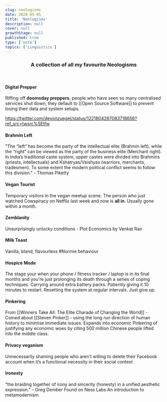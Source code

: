 ```yaml
---
slug: neologisms
date: 2020-05-05
title: 'Neologisms'
description: null
cover: null
growthStage: null
published: true
type: ['note']
topics: ['Linguistics']
---
```


<Center>

### A collection of all my favourite <a to="https://en.wikipedia.org/wiki/Neologism">Neologisms</a>

</Center>

<br />

<SimpleCard>

#### Digital Prepper
Riffing off **doomsday preppers**, people who have seen so many centralised services shut down, they default to [[Open Source Software]] to prevent losing their data and system setups.

https://twitter.com/devonzuegel/status/1221804267083718656?ref_src=twsrc%5Etfw

</SimpleCard>

<SimpleCard>

#### Brahmin Left

"The “left” has become the party of the intellectual elite (Brahmin left), while the “right” can be viewed as the party of the business elite (Merchant right). In India’s traditional caste system, upper castes were divided into Brahmins (priests, intellectuals) and Kshatryas/Vaishyas (warriors, merchants, tradesmen). To some extent the modern political conflict seems to follow this division." - <a to="http://piketty.pse.ens.fr/files/Piketty2018.pdf">Thomas Piketty </a>

</SimpleCard>

<SimpleCard>

#### Vegan Tourist

Temporary visitors in the vegan meetup scene. The person who just watched Cowspiracy on Netflix last week and now is __all in__. Usually gone within a month.

</SimpleCard>

<SimpleCard>

#### Zemblanity

Unsurprisingly unlucky conditions - <a to="https://www.ribbonfarm.com/2020/03/09/plot-economics/#more-6401">Plot Economics</a> by Venkat Rao

</SimpleCard>

<SimpleCard>

#### Milk Toast

Vanilla, bland, flavourless #Normie behaviour

</SimpleCard>

<SimpleCard>

#### Hospice Mode

The stage your when your phone / fitness tracker / laptop is in its final months and you're just prolonging its death through a series of coping techniques. Carrying around extra battery packs. Patiently giving it 10 minutes to restart. Resetting the system at regular intervals. Just give up.

</SimpleCard>

<SimpleCard>

#### Pinkering

From [[Winners Take All: The Elite Charade of Changing the World]] - Coined about [[Steven Pinker]] - using the long run direction of human history to minimise immediate issues. Expands into economic Pinkering of justifying any economic woes by citing 500 million Chinese people lifted into the middle class.

</SimpleCard>

<SimpleCard>

#### Privacy veganism

Unnecessarily shaming people who aren't willing to delete their Facebook account when it’s a functional necessity in their social context

</SimpleCard>

<SimpleCard>

#### Ironesty

“the braiding together of irony and sincerity (honesty) in a unified aesthetic expression.” - Greg Dember
Found on Ness Labs  <a to="https://nesslabs.com/metamodernism">An introduction to metamodernism</a>

</SimpleCard>